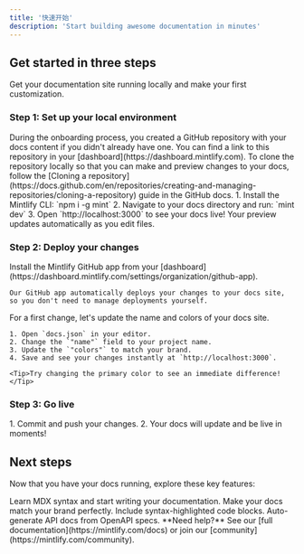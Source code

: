 ```yaml
---
title: '快速开始'
description: 'Start building awesome documentation in minutes'
---
```


## Get started in three steps

Get your documentation site running locally and make your first customization.

### Step 1: Set up your local environment

<AccordionGroup>
  <Accordion icon="copy" title="Clone your docs locally">
    During the onboarding process, you created a GitHub repository with your
    docs content if you didn't already have one. You can find a link to this
    repository in your [dashboard](https://dashboard.mintlify.com). To clone the
    repository locally so that you can make and preview changes to your docs,
    follow the [Cloning a
    repository](https://docs.github.com/en/repositories/creating-and-managing-repositories/cloning-a-repository)
    guide in the GitHub docs.
  </Accordion>
  <Accordion icon="rectangle-terminal" title="Start the preview server">
    1. Install the Mintlify CLI: `npm i -g mint` 2. Navigate to your docs
    directory and run: `mint dev` 3. Open `http://localhost:3000` to see your
    docs live!
    <Tip>Your preview updates automatically as you edit files.</Tip>
  </Accordion>
</AccordionGroup>

### Step 2: Deploy your changes

<AccordionGroup>
  <Accordion icon="github" title="Install our GitHub app">
    Install the Mintlify GitHub app from your [dashboard](https://dashboard.mintlify.com/settings/organization/github-app).
    
    Our GitHub app automatically deploys your changes to your docs site, so you don't need to manage deployments yourself.
</Accordion>
<Accordion icon="palette" title="Update your site name and colors">
    For a first change, let's update the name and colors of your docs site.

    1. Open `docs.json` in your editor.
    2. Change the `"name"` field to your project name.
    3. Update the `"colors"` to match your brand.
    4. Save and see your changes instantly at `http://localhost:3000`.

    <Tip>Try changing the primary color to see an immediate difference!</Tip>

  </Accordion>
</AccordionGroup>

### Step 3: Go live

<Accordion icon="rocket" title="Publish your docs">
  1. Commit and push your changes. 2. Your docs will update and be live in
  moments!
</Accordion>

## Next steps

Now that you have your docs running, explore these key features:

<CardGroup cols={2}>

<Card title="Write Content" icon="pen-to-square" href="/essentials/markdown">
  Learn MDX syntax and start writing your documentation.
</Card>

<Card title="Customize style" icon="palette" href="/essentials/settings">
  Make your docs match your brand perfectly.
</Card>

<Card title="Add code examples" icon="square-code" href="/essentials/code">
  Include syntax-highlighted code blocks.
</Card>

<Card title="API documentation" icon="code" href="/api-reference/introduction">
  Auto-generate API docs from OpenAPI specs.
</Card>

</CardGroup>

<Note>
  **Need help?** See our [full documentation](https://mintlify.com/docs) or join
  our [community](https://mintlify.com/community).
</Note>
